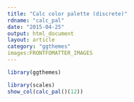 ```yaml
---
title: "Calc color palette (discrete)"
rdname: "calc_pal"
date: "2015-04-25"
output: html_document
layout: article
category: "ggthemes"
images:FRONTFOMATTER_IMAGES
---
```


```r
library(ggthemes)
```

```r
library(scales)
show_col(calc_pal()(12))



```
